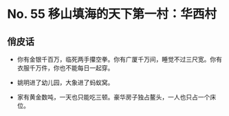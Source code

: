 # No. 55 移山填海的天下第一村：华西村

## 俏皮话

- 你有金银千百万，临死两手攥空拳。你有广厦千万间，睡觉不过三尺宽。你有衣服千万件，你也不能每日一起穿。

- 姚明进了幼儿园，大象进了蚂蚁窝。

- 家有黄金数吨，一天也只能吃三顿。豪华房子独占鳌头，一人也只占一个床位。
